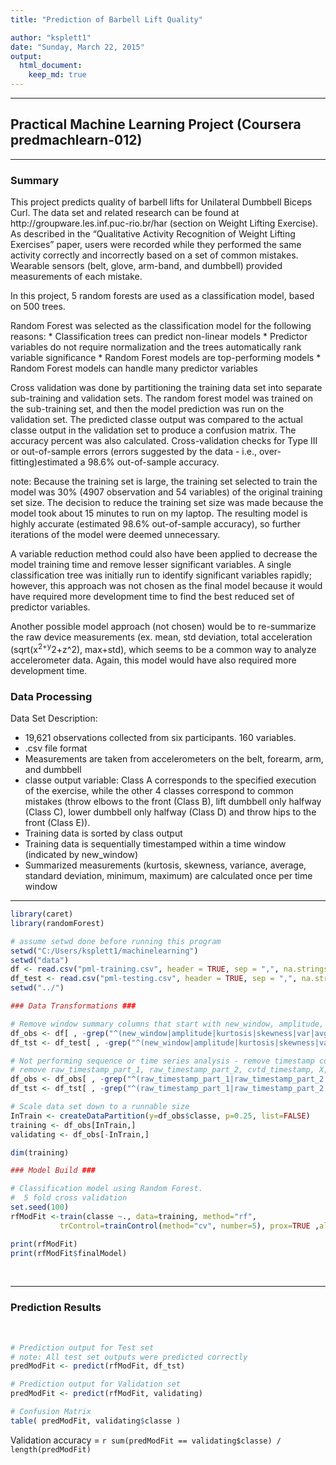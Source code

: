 ```yaml
---
title: "Prediction of Barbell Lift Quality"

author: "ksplett1"
date: "Sunday, March 22, 2015"
output: 
  html_document:
    keep_md: true
---
```

<hr />
## Practical Machine Learning Project (Coursera predmachlearn-012)##
<hr />
### Summary ###

This project predicts quality of barbell lifts for Unilateral Dumbbell Biceps Curl. The data set and related research can be found at http://groupware.les.inf.puc-rio.br/har (section on Weight Lifting Exercise). As described in the "Qualitative Activity Recognition of Weight Lifting Exercises" paper, users were recorded while they performed the same activity correctly and incorrectly based on a set of common mistakes. Wearable sensors (belt, glove, arm-band, and dumbbell) provided measurements of each mistake. 

In this project, 5 random forests are used as a classification model, based on 500 trees. 

Random Forest was selected as the classification model for the following reasons:
* Classification trees can predict non-linear models
* Predictor variables do not require normalization and the trees automatically rank variable significance
* Random Forest models are top-performing models
* Random Forest models can handle many predictor variables

Cross validation was done by partitioning the training data set into separate sub-training and validation sets. The random forest model was trained on the sub-training set, and then the model prediction was run on the validation set. The predicted classe output was compared to the actual classe output in the validation set to produce a confusion matrix. The accuracy percent was also calculated. Cross-validation checks for Type III or out-of-sample errors (errors suggested by the data - i.e., over-fitting)estimated a 98.6% out-of-sample accuracy.

note: Because the training set is large, the training set selected to train the model was 30% (4907 observation and  54 variables) of the original training set size. The decision to reduce the training set size was made because the model took about 15 minutes to run on my laptop. The resulting model is highly accurate (estimated 98.6% out-of-sample accuracy), so further iterations of the model were deemed unnecessary.

A variable reduction method could also have been applied to decrease the model training time and remove lesser  significant variables. A single classification tree was initially run to identify significant variables rapidly; however, this approach was not chosen as the final model because it would have required more development time to find the best reduced set of predictor variables.

Another possible model approach (not chosen) would be to re-summarize the raw device measurements (ex. mean, std deviation, total acceleration (sqrt(x^2+y^2+z^2), max+std), which seems to be a common way to analyze accelerometer data. Again, this model would have also required more development time. 

### Data Processing ###

Data Set Description:

* 19,621 observations collected from six participants. 160 variables.
* .csv file format
* Measurements are taken from accelerometers on the belt, forearm, arm, and dumbbell
* classe output variable: Class A corresponds to the specified execution of the exercise, while the other 4 classes correspond to common mistakes (throw elbows to the front (Class B), lift dumbbell only halfway (Class C), lower  dumbbell only halfway (Class D) and throw hips to the front (Class E)).
* Training data is sorted by class output
* Training data is sequentially timestamped within a time window (indicated by new_window)
* Summarized measurements (kurtosis, skewness, variance, average, standard deviation, 
	minimum, maximum) are calculated once per time window

<hr />


```r
library(caret)
library(randomForest)
```

```r
# assume setwd done before running this program
setwd("C:/Users/ksplett1/machinelearning")
setwd("data")
df <- read.csv("pml-training.csv", header = TRUE, sep = ",", na.strings = "NA" )
df_test <- read.csv("pml-testing.csv", header = TRUE, sep = ",", na.strings = "NA" )
setwd("../")

### Data Transformations ###

# Remove window summary columns that start with new_window, amplitude, kurtosis, skewness, var, avg, stddev, min, max
df_obs <- df[ , -grep("^(new_window|amplitude|kurtosis|skewness|var|avg|stddev|min|max)", names(df)) ]
df_tst <- df_test[ , -grep("^(new_window|amplitude|kurtosis|skewness|var|avg|stddev|min|max)", names(df_test)) ]

# Not performing sequence or time series analysis - remove timestamp columns
# remove raw_timestamp_part_1, raw_timestamp_part_2, cvtd_timestamp, X, user_name, num_window
df_obs <- df_obs[ , -grep("^(raw_timestamp_part_1|raw_timestamp_part_2|cvtd_timestamp|X|user_name)", names(df_obs)) ]
df_tst <- df_tst[ , -grep("^(raw_timestamp_part_1|raw_timestamp_part_2|cvtd_timestamp|X|user_name)", names(df_tst)) ]

# Scale data set down to a runnable size
InTrain <- createDataPartition(y=df_obs$classe, p=0.25, list=FALSE)
training <- df_obs[InTrain,]
validating <- df_obs[-InTrain,]

dim(training)

### Model Build ###

# Classification model using Random Forest. 
#  5 fold cross validation
set.seed(100)
rfModFit <-train(classe ~., data=training, method="rf", 
           trControl=trainControl(method="cv", number=5), prox=TRUE ,allowParallel=TRUE)

print(rfModFit)							
print(rfModFit$finalModel)		
```

<br />
<hr />
###  Prediction Results ###
<br />

```r
# Prediction output for Test set
# note: All test set outputs were predicted correctly 
predModFit <- predict(rfModFit, df_tst)

# Prediction output for Validation set
predModFit <- predict(rfModFit, validating)

# Confusion Matrix
table( predModFit, validating$classe )
```

Validation accuracy = `r sum(predModFit == validating$classe) / length(predModFit)`



